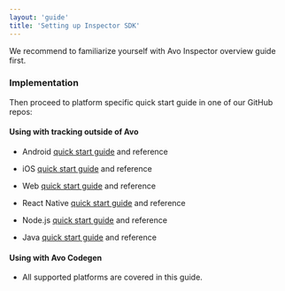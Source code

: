 ```yaml
---
layout: 'guide'
title: 'Setting up Inspector SDK'
---
```



We recommend to familiarize yourself with <Link passHref href="/implementation/avo-inspector-overview"><a>Avo Inspector overview</a></Link> guide first.

### Implementation

Then proceed to platform specific quick start guide in one of our GitHub repos:

#### Using with tracking outside of Avo

- Android <a
    target="\_blank"
    rel="noopener noreferrer"
    href="https://github.com/avohq/android-avo-inspector">quick start guide</a> and <Link passHref href="/implementation/inspector/sdk/android"><a>reference</a></Link>

- iOS <a
  target="\_blank"
  rel="noopener noreferrer"
  href="https://github.com/avohq/ios-avo-inspector">quick start guide</a> and <Link passHref href="/implementation/inspector/sdk/ios"><a>reference</a></Link>

- Web <a
  target="\_blank"
  rel="noopener noreferrer"
  href="https://github.com/avohq/js-avo-inspector">quick start guide</a> and <Link passHref href="/implementation/inspector/sdk/web"><a>reference</a></Link>

- React Native <a
  target="\_blank"
  rel="noopener noreferrer"
  href="https://github.com/avohq/js-avo-inspector/tree/react-native-node-package">quick start guide</a> and <Link passHref href="/implementation/inspector/sdk/react-native"><a>reference</a></Link>

- Node.js <a
  target="\_blank"
  rel="noopener noreferrer"
  href="https://github.com/avohq/node-avo-inspector">quick start guide</a> and <Link passHref href="/implementation/inspector/sdk/node"><a>reference</a></Link>

- Java <a
  target="\_blank"
  rel="noopener noreferrer"
  href="https://github.com/avohq/java-avo-inspector">quick start guide</a> and <Link passHref href="/implementation/inspector/sdk/java"><a>reference</a></Link>

#### Using with Avo Codegen

- All supported platforms are covered <Link passHref href="/implementation/start-using-inspector-with-avo-codegen"><a>in this guide</a></Link>.

